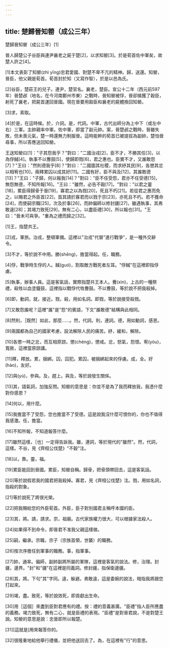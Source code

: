 ```yaml
---
---
---
```

title: 楚歸晉知罃（成公三年）
---




楚歸晉知罃（成公三年）[1]

晉人歸楚公子谷臣與連尹襄老之屍于楚[2]，以求知罃[3]。於是荀首佐中軍矣，故楚人許之[4]。

[1]本文表彰了知罃(zhì yīng)忠君愛國、對楚不卑不亢的精神。歸，送還。知罃，晉臣，他父親是荀首。荀首封於知（又寫作智），於是以邑為氏。

[2]谷臣，楚莊王的兒子。連尹，楚官名。襄老，楚臣。宣公十二年（西元前597年）晉楚邲（地名，在今河南鄭州市東）之戰時，晉知罃被俘，晉卻擒獲了穀臣，射死了襄老，把屍首運回晉國。現在晉要用穀臣和襄老的屍體換回知罃。

[3]求，索取。

[4]於是，在這時候。於，介詞。是，代詞。中軍，古代出師分為上中下（或左中右）三軍。主帥親率中軍。佐中軍，即當了副元帥。案，晉楚邲之戰時，晉雖失敗，但未喪元氣，楚一時還無力制服晉。這時能幹的荀首已被提拔為副帥，楚怕晉尋事，所以答應送回知罃。

王送知罃曰[1]："子其怨我乎？"對曰："二國治戎[2]，臣不才，不勝其任[3]，以為俘馘[4]。執事不以釁鼓[5]，使歸即戮[6]，君之惠也。臣實不才，又誰敢怨[7]？"王曰："然則德我乎[8]？"對曰："二國圖其社稷，而求紓其民[9]，各懲其忿以相宥也[10]，兩釋累囚以成其好[11]。二國有好，臣不與及[12]，其誰敢德[13]？"王曰："子歸，何以報我[14]？"對曰："臣不任受怨，君亦不任受德[15]，無怨無德，不知所報[16]。"王曰："雖然，必告不穀[17]。"對曰："以君之靈[18]，累臣得歸骨于晉[19]，寡君之以為戮[20]，死且不朽[21]。若從君之惠而免之，以賜君之外臣首[22]，首其請於寡君而以戮于宗[23]，亦死且不朽。若不獲命[24]，而使嗣宗職[25]，次及於事[26]，而帥偏師以修封疆[27]，雖遇執事，其弗敢違[28]；其竭力致死[29]，無有二心，以盡臣禮[30]，所以報也[31]。"王曰："晉未可與爭。"重為之禮而歸之[32]。

[1]王，指楚共王。

[2]戎，軍旅。治戎，整頓軍備。這裡以"治戎"代替"進行戰爭"，是一種外交辭令。

[3]不才，等於說不中用。勝(shēng)，擔當得起。任，職務。

[4]俘，戰爭時生俘的人。馘(guó)，割取敵方戰死者左耳。"俘馘"在這裡即指俘虜。

[5]執事，辦事人員。這是客氣話，實際指楚共王本人。釁(xìn)，上古的一種祭禮，殺牲以血塗鐘鼓，這裡指以戰俘代牲釁鼓。不以釁鼓，等於說不把我殺掉。

[6]即，動詞，就，接近。戮，殺，用如名詞。即戮，等於說接受殺戮。

[7]又敢怨誰呢？這裡"誰"是"怨"的賓語，下文"誰敢德"結構與此相同。

[8]然則，［既然］如此，那麼……。然，代詞。則，連詞。德，用如動詞，感恩。

[9]兩國都為自己的國家考慮，設法解除人民的痛苦。紓，緩和，解除。

[10]各懲一時之忿，而互相原諒。懲(chéng)，懲戒。忿，怒氣，怨恨。宥(yòu)，寬赦，這裡當原諒講。

[11]釋，釋放。累，捆綁。囚，囚犯。累囚，被捆綁起來的俘虜。成，全。好(hào)，友好。

[12]與(yù)，參與。及，趕上。與及，等於說發生關係。

[13]其，語氣詞，加強反問。知罃的意思是：你並不是為了我而釋放我，我憑什麼對你感恩？

[14]何以，用什麼。

[15]我擔當不了受怨，您也擔當不了受德。這是說我沒什麼可恨你的，你也不值得我感激。任，擔當。

[16]不知所報，不知道報答什麼。

[17]雖然這樣，［也］一定得告訴我。雖，連詞，等於現代的"雖然"。然，代詞，這樣。不谷，見《齊桓公伐楚》"不穀"注。

[18]以，靠。靈，福。

[19]累臣能回到晉國。累臣，知罃自稱。歸骨，把骨頭帶回去，這是客氣話。

[20]等於說假若我的國君把我殺掉。寡君，見《齊桓公伐楚》注。戮，用如名詞，指殺的對象。

[21]等於說死了將很光榮。

[22]把我賜給您的外臣荀首。外臣，臣子對別國君主稱呼本國的臣。

[23]其，將。請，請求。宗，祖廟。古代家族權力很大，可以根據家法殺人。

[24]如果得不到命令，即晉君不准我父親這樣做。

[25]嗣，繼承。宗職，宗子（宗族首領，世襲）的職務。

[26]按次序擔任到軍事的職務。事，指軍事。

[27]帥，通率。偏師，副帥副將所屬的軍隊，這裡是客氣的說法。修，治理。封疆，邊界。"封"和"疆"在這裡是同義詞。修封疆，指保衛邊疆。

[28]其，將。下句"其"字同。違，躲避。弗敢違，這是委婉的說法，暗指我將跟您打起來。

[29]竭，盡。致死，等於說效死，即貢獻出生命。

[30]用［這個］來盡到臣對君應有的禮。按：禮的意義甚廣。"臣禮"指人臣所應盡的義務。竭力致死，無有二心，就是臣禮的表現。"臣禮"是對晉君說，不是對楚王說。知罃的意思是說：忠晉即所以報楚。

[31][這就是]用來報答你的。

[32]很隆重地給他舉行禮儀，並把他送回去了。為，在這裡有"行"的意思。